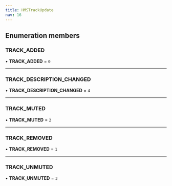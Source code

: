 ```yaml
---
title: HMSTrackUpdate
nav: 16
---
```


## Enumeration members

### TRACK_ADDED

• **TRACK_ADDED** = `0`

---

### TRACK_DESCRIPTION_CHANGED

• **TRACK_DESCRIPTION_CHANGED** = `4`

---

### TRACK_MUTED

• **TRACK_MUTED** = `2`

---

### TRACK_REMOVED

• **TRACK_REMOVED** = `1`

---

### TRACK_UNMUTED

• **TRACK_UNMUTED** = `3`
